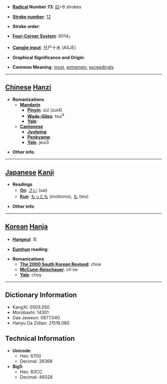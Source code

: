 * '''[[Wiktionary:Chinese radical index| Radical]] Number 73''': [[Wiktionary:Chinese radical index 曰|曰]]+8 strokes

* '''[[Wiktionary:Chinese total strokes index|Stroke number]]''': [[Wiktionary:Chinese total strokes index 12|12]]

* '''Stroke order''': 

* '''[[Wiktionary:Chinese four corner index|Four-Corner System]]''': 6014<sub>7</sub>

* '''[[Wiktionary:Chinese Cangjie index|Cangjie input]]''': 日尸十水 (ASJE)

* '''Graphical Significance and Origin''': 

* '''Common Meaning''': [[most]], [[extremely]], [[exceedingly]]

----

== [[Chinese]] [[Hanzi]] ==

* '''Romanizations'''
** '''[[Mandarin]]'''
*** '''[[Pinyin]]''': zùi (zui4)
*** '''[[Wade-Giles]]''': tsui<sup>4</sup>
*** '''[[Yale]]''': 
** '''[[Cantonese]]'''
*** '''[[Jyutping]]''':
*** '''[[Penkyamp]]''': 
*** '''[[Yale]]''': jeui3

* '''Other info''': 

----

== [[Japanese]] [[Kanji]] ==

* '''Readings'''
** '''[[On]]''': [[さい]] (sai)
** '''[[Kun]]''': [[もっとも]] (mottomo), [[も]] (mo)

* '''Other info''':  

----

== [[Korean]] [[Hanja]] ==

* '''[[Hangeul]]''': 최

* '''[[Eumhun]] reading''': 

* '''Romanizations'''
** '''[[The 2000 South Korean Revised Romanization|The 2000 South Korean Revised]]''': choe
** '''[[McCune-Reischauer]]''': ch'oe
** '''[[Yale]]''': choy

----

== Dictionary Information ==

* KangXi: 0503.050
* Morobashi: 14301
* Dae Jaweon: 0877.040
* Hanyu Da Zidian: 21516.080

== Technical Information ==

* '''Unicode''':
** Hex: 6700
** Decimal: 26368
* '''Big5''':
** Hex: B3CC
** Decimal: 46028